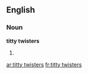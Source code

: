 ==English==

===Noun===
'''titty twisters'''

# {{plural of|titty twister}}

[[ar:titty twisters]]
[[fr:titty twisters]]